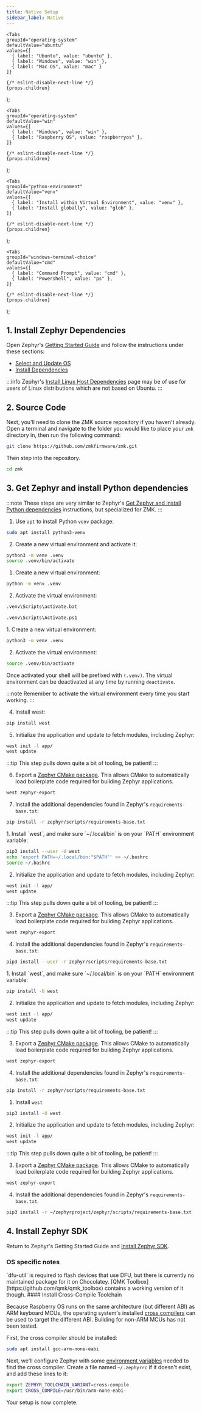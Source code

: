 ```yaml
---
title: Native Setup
sidebar_label: Native
---
```



    <Tabs
    groupId="operating-system"
    defaultValue="ubuntu"
    values={[
      { label: "Ubuntu", value: "ubuntu" },
      { label: "Windows", value: "win" },
      { label: "Mac OS", value: "mac" }
    ]}
  >
    {/* eslint-disable-next-line */}
    {props.children}
  </Tabs>

);

    <Tabs
    groupId="operating-system"
    defaultValue="win"
    values={[
      { label: "Windows", value: "win" },
      { label: "Raspberry OS", value: "raspberryos" },
    ]}
  >
    {/* eslint-disable-next-line */}
    {props.children}
  </Tabs>

);

    <Tabs
    groupId="python-environment"
    defaultValue="venv"
    values={[
      { label: "Install within Virtual Environment", value: "venv" },
      { label: "Install globally", value: "glob" },
    ]}
  >
    {/* eslint-disable-next-line */}
    {props.children}
  </Tabs>

);

    <Tabs
    groupId="windows-terminal-choice"
    defaultValue="cmd"
    values={[
      { label: "Command Prompt", value: "cmd" },
      { label: "Powershell", value: "ps" },
    ]}
  >
    {/* eslint-disable-next-line */}
    {props.children}
  </Tabs>

);

## 1. Install Zephyr Dependencies

Open Zephyr's [Getting Started Guide](https://docs.zephyrproject.org/3.5.0/develop/getting_started/index.html) and follow the instructions under these sections:

- [Select and Update OS](https://docs.zephyrproject.org/3.5.0/develop/getting_started/index.html#select-and-update-os)
- [Install Dependencies](https://docs.zephyrproject.org/3.5.0/develop/getting_started/index.html#install-dependencies)

:::info
Zephyr's [Install Linux Host Dependencies](https://docs.zephyrproject.org/3.5.0/develop/getting_started/installation_linux.html) page may be of use for users of Linux distributions which are not based on Ubuntu.
:::

## 2. Source Code

Next, you'll need to clone the ZMK source repository if you haven't already. Open a terminal and navigate to the folder you would like to place your `zmk` directory in, then run the following command:

```sh
git clone https://github.com/zmkfirmware/zmk.git
```

Then step into the repository.

```sh
cd zmk
```

## 3. Get Zephyr and install Python dependencies

:::note
These steps are very similar to Zephyr's [Get Zephyr and install Python dependencies](https://docs.zephyrproject.org/3.5.0/develop/getting_started/index.html#get-zephyr-and-install-python-dependencies) instructions, but specialized for ZMK.
:::

<EnvTabs>
<TabItem value="venv">
<OsTabs>
<TabItem value="ubuntu">

1. Use `apt` to install Python `venv` package:

```sh
sudo apt install python3-venv
```

2. Create a new virtual environment and activate it:

```sh
python3 -m venv .venv
source .venv/bin/activate
```

</TabItem>
<TabItem value="win">

1. Create a new virtual environment:

```sh
python -m venv .venv
```

2. Activate the virtual environment:

<WinTermTabs>
<TabItem value="cmd">

```sh
.venv\Scripts\activate.bat
```

</TabItem>
<TabItem value="ps">

```sh
.venv\Scripts\Activate.ps1
```

</TabItem>
</WinTermTabs>
</TabItem>
<TabItem value="mac">
1. Create a new virtual environment:

```sh
python3 -m venv .venv
```

2. Activate the virtual environment:

```sh
source .venv/bin/activate
```

</TabItem>
</OsTabs>

Once activated your shell will be prefixed with `(.venv)`. The virtual environment can be deactivated at any time by running `deactivate`.

:::note
Remember to activate the virtual environment every time you start working.
:::

4. Install west:

```sh
pip install west
```

5. Initialize the application and update to fetch modules, including Zephyr:

```sh
west init -l app/
west update
```

:::tip
This step pulls down quite a bit of tooling, be patient!
:::

6. Export a [Zephyr CMake package](https://docs.zephyrproject.org/3.5.0/build/zephyr_cmake_package.html#cmake-pkg). This allows CMake to automatically load boilerplate code required for building Zephyr applications.

```sh
west zephyr-export
```

7. Install the additional dependencies found in Zephyr's `requirements-base.txt`:

```sh
pip install -r zephyr/scripts/requirements-base.txt
```

</TabItem>
<TabItem value="glob">
<OsTabs>
<TabItem value="ubuntu">
1. Install `west`, and make sure `~/.local/bin` is on your `PATH` environment variable:

```sh
pip3 install --user -U west
echo 'export PATH=~/.local/bin:"$PATH"' >> ~/.bashrc
source ~/.bashrc
```

2. Initialize the application and update to fetch modules, including Zephyr:

```sh
west init -l app/
west update
```

:::tip
This step pulls down quite a bit of tooling, be patient!
:::

3. Export a [Zephyr CMake package](https://docs.zephyrproject.org/3.5.0/build/zephyr_cmake_package.html#cmake-pkg). This allows CMake to automatically load boilerplate code required for building Zephyr applications.

```sh
west zephyr-export
```

4. Install the additional dependencies found in Zephyr's `requirements-base.txt`:

```sh
pip3 install --user -r zephyr/scripts/requirements-base.txt
```

</TabItem>
<TabItem value="win">
1. Install `west`, and make sure `~/.local/bin` is on your `PATH` environment variable:

```sh
pip install -U west
```

2. Initialize the application and update to fetch modules, including Zephyr:

```sh
west init -l app/
west update
```

:::tip
This step pulls down quite a bit of tooling, be patient!
:::

3. Export a [Zephyr CMake package](https://docs.zephyrproject.org/3.5.0/build/zephyr_cmake_package.html#cmake-pkg). This allows CMake to automatically load boilerplate code required for building Zephyr applications.

```sh
west zephyr-export
```

4. Install the additional dependencies found in Zephyr's `requirements-base.txt`:

```sh
pip install -r zephyr/scripts/requirements-base.txt
```

</TabItem>
<TabItem value="mac">

1. Install `west`

```sh
pip3 install -U west
```

2. Initialize the application and update to fetch modules, including Zephyr:

```sh
west init -l app/
west update
```

:::tip
This step pulls down quite a bit of tooling, be patient!
:::

3. Export a [Zephyr CMake package](https://docs.zephyrproject.org/3.5.0/build/zephyr_cmake_package.html#cmake-pkg). This allows CMake to automatically load boilerplate code required for building Zephyr applications.

```sh
west zephyr-export
```

4. Install the additional dependencies found in Zephyr's `requirements-base.txt`.

```sh
pip3 install -r ~/zephyrproject/zephyr/scripts/requirements-base.txt
```

</TabItem>
</OsTabs>
</TabItem>
</EnvTabs>

## 4. Install Zephyr SDK

Return to Zephyr's Getting Started Guide and [Install Zephyr SDK](https://docs.zephyrproject.org/3.5.0/develop/getting_started/index.html#install-zephyr-sdk).

### OS specific notes

<OsNoteTabs>

<TabItem value="win">
  `dfu-util` is required to flash devices that use DFU, but there is currently
  no maintained package for it on Chocolatey. [QMK
  Toolbox](https://github.com/qmk/qmk_toolbox) contains a working version of it
  though.
</TabItem>

<TabItem value="raspberryos">
#### Install Cross-Compile Toolchain

Because Raspberry OS runs on the same architecture (but different ABI) as ARM keyboard MCUs, the operating system's installed [cross compilers](https://docs.zephyrproject.org/3.5.0/develop/toolchains/other_x_compilers.html) can be used to target the different ABI. Building for non-ARM MCUs has not been tested.

First, the cross compiler should be installed:

```sh
sudo apt install gcc-arm-none-eabi
```

Next, we'll configure Zephyr with some [environment variables](https://docs.zephyrproject.org/3.5.0/develop/env_vars.html#env-vars) needed to find the cross compiler. Create a file named `~/.zephyrrc` if it doesn't exist, and add these lines to it:

```sh
export ZEPHYR_TOOLCHAIN_VARIANT=cross-compile
export CROSS_COMPILE=/usr/bin/arm-none-eabi-
```

</TabItem>

</OsNoteTabs>

Your setup is now complete.
